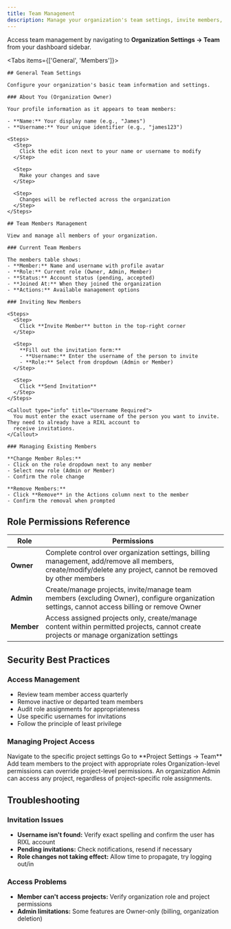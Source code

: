 ```yaml
---
title: Team Management
description: Manage your organization's team settings, invite members, and control access.
---
```




Access team management by navigating to **Organization Settings → Team** from your dashboard sidebar.

<Tabs items={['General', 'Members']}>

  <Tab value="General">

    ## General Team Settings

    Configure your organization's basic team information and settings.

    ### About You (Organization Owner)

    Your profile information as it appears to team members:

    - **Name:** Your display name (e.g., "James")
    - **Username:** Your unique identifier (e.g., "james123")

    <Steps>
      <Step>
        Click the edit icon next to your name or username to modify
      </Step>

      <Step>
        Make your changes and save
      </Step>

      <Step>
        Changes will be reflected across the organization
      </Step>
    </Steps>

  </Tab>

  <Tab value="Members">

    ## Team Members Management

    View and manage all members of your organization.

    ### Current Team Members

    The members table shows:
    - **Member:** Name and username with profile avatar
    - **Role:** Current role (Owner, Admin, Member)
    - **Status:** Account status (pending, accepted)
    - **Joined At:** When they joined the organization
    - **Actions:** Available management options

    ### Inviting New Members

    <Steps>
      <Step>
        Click **Invite Member** button in the top-right corner
      </Step>

      <Step>
        **Fill out the invitation form:**
        - **Username:** Enter the username of the person to invite
        - **Role:** Select from dropdown (Admin or Member)
      </Step>

      <Step>
        Click **Send Invitation**
      </Step>
    </Steps>

    <Callout type="info" title="Username Required">
      You must enter the exact username of the person you want to invite. They need to already have a RIXL account to
      receive invitations.
    </Callout>

    ### Managing Existing Members

    **Change Member Roles:**
    - Click on the role dropdown next to any member
    - Select new role (Admin or Member)
    - Confirm the role change

    **Remove Members:**
    - Click **Remove** in the Actions column next to the member
    - Confirm the removal when prompted

  </Tab>

</Tabs>

## Role Permissions Reference

<table>
  <thead>
  <tr>
    <th>Role</th>
    <th>Permissions</th>
  </tr>
  </thead>
  <tbody>
  <tr>
    <td><strong>Owner</strong></td>
    <td>
      Complete control over organization settings, billing management, add/remove all members, create/modify/delete any
      project, cannot be removed by other members
    </td>
  </tr>
  <tr>
    <td><strong>Admin</strong></td>
    <td>
      Create/manage projects, invite/manage team members (excluding Owner), configure organization settings, cannot
      access billing or remove Owner
    </td>
  </tr>
  <tr>
    <td><strong>Member</strong></td>
    <td>
      Access assigned projects only, create/manage content within permitted projects, cannot create projects or manage
      organization settings
    </td>
  </tr>
  </tbody>
</table>

## Security Best Practices

### Access Management
- Review team member access quarterly
- Remove inactive or departed team members
- Audit role assignments for appropriateness
- Use specific usernames for invitations
- Follow the principle of least privilege

### Managing Project Access

<Steps>
  <Step>
    Navigate to the specific project settings
  </Step>

  <Step>
    Go to **Project Settings → Team**
  </Step>

  <Step>
    Add team members to the project with appropriate roles
  </Step>
</Steps>

<Callout type="warning" title="Important">
  Organization-level permissions can override project-level permissions. An organization Admin can access any project,
  regardless of project-specific role assignments.
</Callout>

## Troubleshooting

### Invitation Issues
- **Username isn't found:** Verify exact spelling and confirm the user has RIXL account
- **Pending invitations:** Check notifications, resend if necessary
- **Role changes not taking effect:** Allow time to propagate, try logging out/in

### Access Problems
- **Member can't access projects:** Verify organization role and project permissions
- **Admin limitations:** Some features are Owner-only (billing, organization deletion)